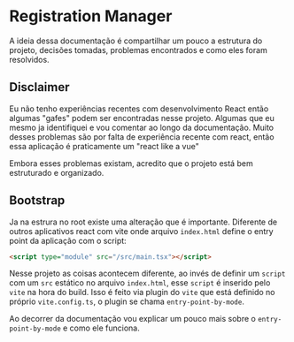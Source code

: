# Registration Manager

A ideia dessa documentação é compartilhar um pouco a estrutura do projeto, decisões tomadas,
problemas encontrados e como eles foram resolvidos.

## Disclaimer

Eu não tenho experiências recentes com desenvolvimento React então algumas "gafes" podem ser
encontradas nesse projeto. Algumas que eu mesmo ja identifiquei e vou comentar ao longo da documentação.
Muito desses problemas são por falta de experiência recente com react, então essa aplicação é praticamente
um "react like a vue"

Embora esses problemas existam, acredito que o projeto está bem estruturado e organizado.

## Bootstrap

Ja na estrura no root existe uma alteração que é importante. Diferente de outros aplicativos react com vite
onde arquivo `index.html` define o entry point da aplicação com o script:

```html
<script type="module" src="/src/main.tsx"></script>
```

Nesse projeto as coisas acontecem diferente, ao invés de definir um `script` com um `src`
estático no arquivo `index.html`, esse `script` é inserido pelo `vite` na hora do build. Isso é
feito via plugin do `vite` que está definido no próprio `vite.config.ts`, o plugin se chama `entry-point-by-mode`.

Ao decorrer da documentação vou explicar um pouco mais sobre o `entry-point-by-mode` e como ele funciona.
